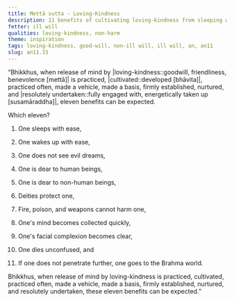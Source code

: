 ```yaml
---
title: Mettā sutta - Loving-Kindness
description: 11 benefits of cultivating loving-kindness from sleeping with ease to dying unconfused to going to the Brahma world.
fetter: ill will
qualities: loving-kindness, non-harm
theme: inspiration
tags: loving-kindness, good-will, non-ill will, ill will, an, an11
slug: an11.15
---
```


“Bhikkhus, when release of mind by |loving-kindness::goodwill, friendliness, benevolence [mettā]| is practiced, |cultivated::developed [bhāvita]|, practiced often, made a vehicle, made a basis, firmly established, nurtured, and |resolutely undertaken::fully engaged with, energetically taken up [susamāraddha]|, eleven benefits can be expected.

Which eleven?

1. One sleeps with ease,

2. One wakes up with ease,

3. One does not see evil dreams,

4. One is dear to human beings,

5. One is dear to non-human beings,

6. Deities protect one,

7. Fire, poison, and weapons cannot harm one,

8. One's mind becomes collected quickly,

9. One's facial complexion becomes clear,

10. One dies unconfused, and

11. If one does not penetrate further, one goes to the Brahma world.

Bhikkhus, when release of mind by loving-kindness is practiced, cultivated, practiced often, made a vehicle, made a basis, firmly established, nurtured, and resolutely undertaken, these eleven benefits can be expected.”
